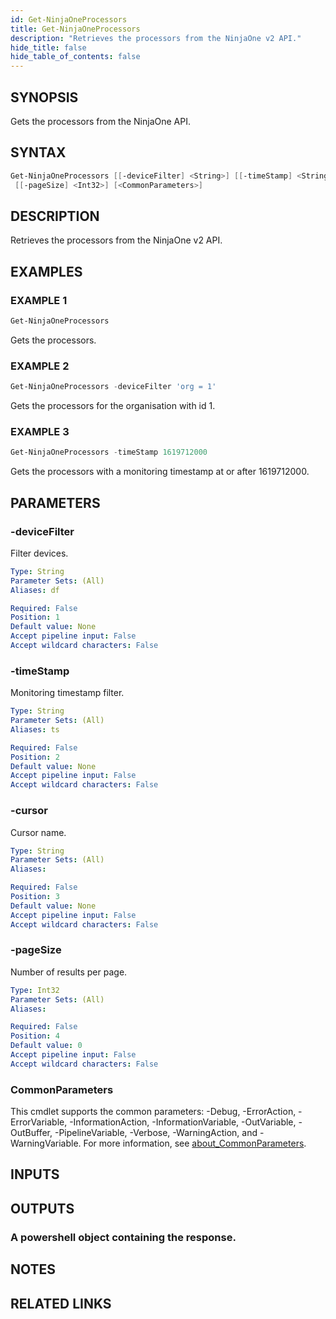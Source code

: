 ```yaml
---
id: Get-NinjaOneProcessors
title: Get-NinjaOneProcessors
description: "Retrieves the processors from the NinjaOne v2 API."
hide_title: false
hide_table_of_contents: false
---
```


## SYNOPSIS

Gets the processors from the NinjaOne API.

## SYNTAX

```powershell
Get-NinjaOneProcessors [[-deviceFilter] <String>] [[-timeStamp] <String>] [[-cursor] <String>]
 [[-pageSize] <Int32>] [<CommonParameters>]
```

## DESCRIPTION

Retrieves the processors from the NinjaOne v2 API.

## EXAMPLES

### EXAMPLE 1

```powershell
Get-NinjaOneProcessors
```

Gets the processors.

### EXAMPLE 2

```powershell
Get-NinjaOneProcessors -deviceFilter 'org = 1'
```

Gets the processors for the organisation with id 1.

### EXAMPLE 3

```powershell
Get-NinjaOneProcessors -timeStamp 1619712000
```

Gets the processors with a monitoring timestamp at or after 1619712000.

## PARAMETERS

### -deviceFilter

Filter devices.

```yaml
Type: String
Parameter Sets: (All)
Aliases: df

Required: False
Position: 1
Default value: None
Accept pipeline input: False
Accept wildcard characters: False
```

### -timeStamp

Monitoring timestamp filter.

```yaml
Type: String
Parameter Sets: (All)
Aliases: ts

Required: False
Position: 2
Default value: None
Accept pipeline input: False
Accept wildcard characters: False
```

### -cursor

Cursor name.

```yaml
Type: String
Parameter Sets: (All)
Aliases:

Required: False
Position: 3
Default value: None
Accept pipeline input: False
Accept wildcard characters: False
```

### -pageSize

Number of results per page.

```yaml
Type: Int32
Parameter Sets: (All)
Aliases:

Required: False
Position: 4
Default value: 0
Accept pipeline input: False
Accept wildcard characters: False
```

### CommonParameters

This cmdlet supports the common parameters: -Debug, -ErrorAction, -ErrorVariable, -InformationAction, -InformationVariable, -OutVariable, -OutBuffer, -PipelineVariable, -Verbose, -WarningAction, and -WarningVariable. For more information, see [about_CommonParameters](http://go.microsoft.com/fwlink/?LinkID=113216).

## INPUTS

## OUTPUTS

### A powershell object containing the response.

## NOTES

## RELATED LINKS
